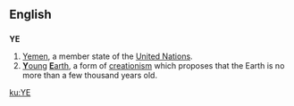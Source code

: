==English==
==={{abbreviation}}===
'''YE'''
#[[Yemen]], a member state of the [[United Nations]].
#[[young|'''Y'''oung]] [[Earth|'''E'''arth]], a form of [[creationism]] which proposes that the Earth is no more than a few thousand years old.

[[ku:YE]]